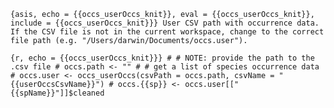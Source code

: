 ```{asis, echo = {{occs_userOccs_knit}}, eval = {{occs_userOccs_knit}}, include = {{occs_userOccs_knit}}}
User CSV path with occurrence data. If the CSV file is not in the current workspace, change to the correct file path (e.g. "/Users/darwin/Documents/occs.user").
```

```{r, echo = {{occs_userOccs_knit}}}
# # NOTE: provide the path to the .csv file
# occs.path <- ""
# # get a list of species occurrence data
# occs.user <- occs_userOccs(csvPath = occs.path, csvName = "{{userOccsCsvName}}")
# occs.{{sp}} <- occs.user[["{{spName}}"]]$cleaned
```
